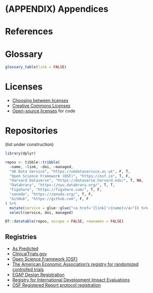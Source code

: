 # (APPENDIX) Appendices {-} 

# References {-}

<div id="refs"></div>


# Glossary

```r
glossary_table(link = FALSE)
```


# Licenses

* [Choosing between licenses](http://blog.psyarxiv.com/2018/05/14/licensing-work-psyarxiv/)
* [Creative Commons Licenses](https://creativecommons.org)
* [Open-source licenses](https://opensource.org/licenses) for code


# Repositories

(list under construction)

```r
library(dplyr)

repos <- tibble::tribble(
  ~name, ~link, ~doi, ~managed,
  "UK Data Service", "https://ukdataservice.ac.uk", F, T,
  "Open Science Framework (OSF)", "https://osf.io", T, F,
  "Harvard Dataverse", "https://dataverse.harvard.edu/", T, NA,
  "Databrary", "https://nyu.databrary.org/", T, T,
  "Figshare", "https://figshare.com/", T, F,
  "zenodo", "https://zenodo.org/", T, F,
  "GitHub", "https://github.com", F, F
) %>%
  mutate(service = glue::glue("<a href='{link}'>{name}</a>")) %>%
  select(service, doi, managed)

DT::datatable(repos, escape = FALSE, rownames = FALSE)
```


## Registries

* [As Predicted](https://aspredicted.org/)
* [ClinicalTrials.gov](https://clinicaltrials.gov/)
* [Open Science Framework (OSF)](https://osf.io)
* [The American Economic Association's registry for randomized controlled trials](https://www.socialscienceregistry.org/)
* [EGAP Design Registration](https://egap.org/registry-0/)
* [Registry for International Development Impact Evaluations](http://ridie.3ieimpact.org/)
* [OSF Registered Report protocol registration](https://osf.io/rr/)

